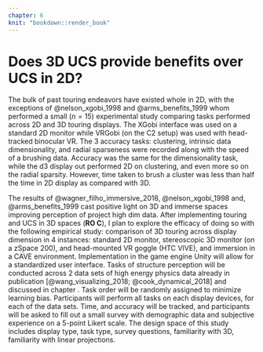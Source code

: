 ```yaml
---
chapter: 6
knit: "bookdown::render_book"
---
```


# Does 3D UCS provide benefits over UCS in 2D? {#ch:UCS_3dvs2d}

<!-- Display types come in a plethora of sizes and technologies each is unique and optimized for specific uses and viewing conditions. It's a rapidly changing and shifting environment with a plethora of applications. Which and how to best use 2D computer minters will generate as many varied opinions as people asked. The question is only exaggerated when 3D display devices are considered. -->


The bulk of past touring endeavors have existed whole in 2D, with the exceptions of @nelson_xgobi_1998 and @arms_benefits_1999 whom performed a small ($n=15$) experimental study comparing tasks performed across 2D and 3D touring displays. The XGobi interface was used on a standard 2D monitor while VRGobi (on the C2 setup) was used with head-tracked binocular VR. The 3 accuracy tasks: clustering, intrinsic data dimensionality, and radial sparseness were recorded along with the speed of a brushing data. Accuracy was the same for the dimensionality task, while the d3 display out performed 2D on clustering, and even more so on the radial sparsity. However, time taken to brush a cluster was less than half the time in 2D display as compared with 3D. 

The results of @wagner_filho_immersive_2018, @nelson_xgobi_1998 and, @arms_benefits_1999 cast positive light on 3D and immerse spaces improving perception of project high dim data. After implementing touring and UCS in 3D spaces (**RO C**), I plan to explore the efficacy of doing so with the following empirical study: comparison of 3D touring across display dimension in 4 instances: standard 2D monitor, stereoscopic 3D monitor (on a zSpace 200), and head-mounted VR goggle (HTC VIVE), and immersion in a CAVE environment. Implementation in the game engine Unity will allow for a standardized user interface. Tasks of structure perception will be conducted across 2 data sets of high energy physics data already in publication [@wang_visualizing_2018; @cook_dynamical_2018] and discussed in chapter \ref{ch:spinifex}. Task order will be randomly assigned to minimize learning bias. Participants will perform all tasks on each display devices, for each of the data sets. Time, and accuracy will be tracked, and participants will be asked to fill out a small survey with demographic data and subjective experience on a 5-point Likert scale. The design space of this study includes display type, task type, survey questions, familiarity with 3D, familiarity with linear projections.
